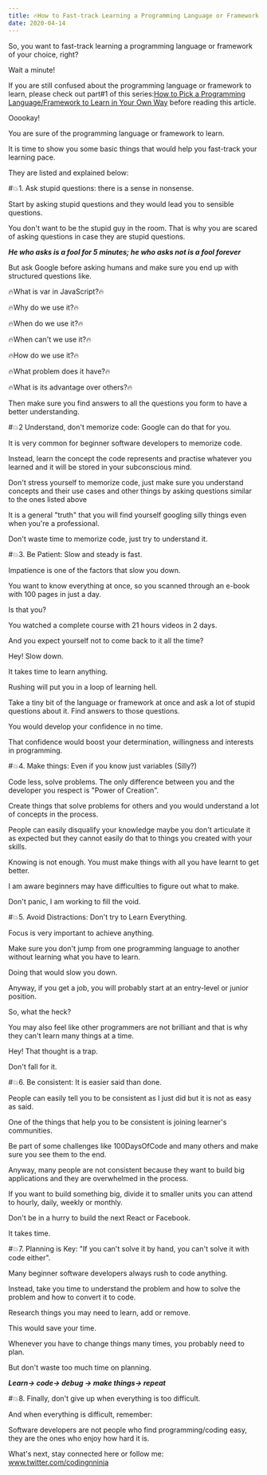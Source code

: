 ```yaml
---
title: 🔥How to Fast-track Learning a Programming Language or Framework.🔥
date: 2020-04-14
---
```



So, you want to fast-track learning a programming language or framework of your choice, right?


Wait a minute!


If you are still confused about the programming language or framework to learn, please check out part#1 of this series:[How to Pick a Programming Language/Framework to Learn in Your Own Way](https://youtoocancode.com/how-to-pick-programming-language-framework-to-learn-in-your-own-way/) before reading this article.


Ooookay!


You are sure of the programming language or framework to learn.


It is time to show you some basic things that would help you fast-track your learning pace.

They are listed and explained below:


#💥1. Ask stupid questions: there is a sense in nonsense.



Start by asking stupid questions and they would lead you to sensible questions.



You don't want to be the stupid guy in the room. That is why you are scared of asking questions in case they are stupid questions.



***He who asks is a fool for 5 minutes; he who asks not is a fool forever***



But ask Google before asking humans and make sure you end up with structured questions like.



🔥What is var in JavaScript?🔥



🔥Why do we use it?🔥



🔥When do we use it?🔥



🔥When can't we use it?🔥



🔥How do we use it?🔥



🔥What problem does it have?🔥



🔥What is its advantage over others?🔥



Then make sure you find answers to all the questions you form to have a better understanding.



#💥2 Understand, don't memorize code: Google can do that for you.



It is very common for beginner software developers to memorize code. 



Instead, learn the concept the code represents and practise whatever you learned and it will be stored in your subconscious mind.



Don't stress yourself to memorize code, just make sure you understand concepts and their use cases and other things by asking questions similar to the ones listed above



It is a general "truth" that you will find yourself googling silly things even when you're a professional.



Don't waste time to memorize code, just try to understand it.





#💥3. Be Patient: Slow and steady is fast.



Impatience is one of the factors that slow you down.



You want to know everything at once, so you scanned through an e-book with 100 pages in just a day.



Is that you?



You watched a complete course with 21 hours videos in 2 days.



And you expect yourself not to come back to it all the time?



Hey! Slow down.



It takes time to learn anything. 



Rushing will put you in a loop of learning hell.



Take a tiny bit of the language or framework at once and ask a lot of stupid questions about it. Find answers to those questions.



You would develop your confidence in no time.



That confidence would boost your determination, willingness and interests in programming.



#💥4. Make things: Even if you know just variables (Silly?)



Code less, solve problems.  The only difference between you and the developer you respect is "Power of Creation".



Create things that solve problems for others and you would understand a lot of concepts in the process.



People can easily disqualify your knowledge maybe you don't articulate it as expected but they cannot easily do that to things you created with your skills.



Knowing is not enough. You must make things with all you have learnt to get better.


I am aware beginners may have difficulties to figure out what to make.


Don't panic, I am working to fill the void.


#💥5. Avoid Distractions: Don't try to Learn Everything.



Focus is very important to achieve anything. 



Make sure you don't jump from one programming language to another without learning what you have to learn. 



Doing that would slow you down.



Anyway, if you get a job, you will probably start at an entry-level or junior position.



So, what the heck?



You may also feel like other programmers are not brilliant and that is why they can't learn many things at a time. 



Hey! That thought is a trap. 



Don't fall for it.



#💥6. Be consistent: It is easier said than done.



People can easily tell you to be consistent as I just did but it is not as easy as said.



One of the things that help you to be consistent is joining learner's communities.



Be part of some challenges like 100DaysOfCode and many others and make sure you see them to the end.



Anyway, many people are not consistent because they want to build big applications and they are overwhelmed in the process.



If you want to build something big, divide it to smaller units you can attend to hourly, daily, weekly or monthly.



Don't be in a hurry to build the next React or Facebook.



It takes time.



#💥7. Planning is Key: "If you can't solve it by hand, you can't solve it with code either".



Many beginner software developers always rush to code anything.



Instead, take you time to understand the problem and how to solve the problem and how to convert it to code.



Research things you may need to learn, add or remove.



This would save your time.



Whenever you have to change things many times, you probably need to plan. 



But don't waste too much time on planning.



***Learn-> code-> debug -> make things-> repeat***



#💥8. Finally, don't give up when everything is too difficult.



And when everything is difficult, remember:



Software developers are not people who find programming/coding easy, they are the ones who enjoy how hard it is.



What's next, stay connected here or follow me: www.twitter.com/codingnninja



